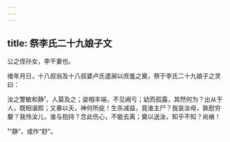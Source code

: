 ```yaml
---
---
---
```

title: 祭李氏二十九娘子文
---







公之侄孙女，李干妻也。

维年月日，十八叔翁及十八叔婆卢氏遣昶以庶羞之奠，祭于李氏二十九娘子之灵曰：

汝之警敏和静¹，人莫及之；姿相丰端，不见阙亏；幼而孤露，其然何为？出从于人，既相谐熙；又暴以夭，神何所疵！生杀减益，竟谁主尸？我哀汝母，孰慰穷嫠？我怜汝儿，谁与抱持？念此伤心，不能去离；奠以送汝，知乎不知？尚飨！

¹“静”，或作“舒”。